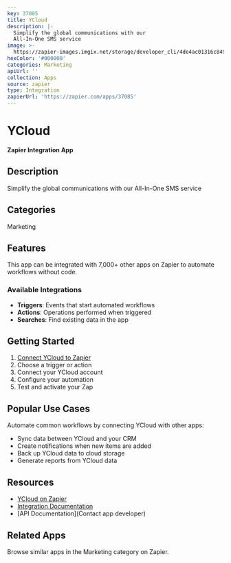 ```yaml
---
key: 37085
title: YCloud
description: |-
  Simplify the global communications with our
  All-In-One SMS service
image: >-
  https://zapier-images.imgix.net/storage/developer_cli/4de4ac01316c8491fc194827aeb8f01d_2.png?auto=format%2Ccompress&ixlib=python-3.0.0&q=50
hexColor: '#000000'
categories: Marketing
apiUrl: ''
collection: Apps
source: zapier
type: Integration
zapierUrl: 'https://zapier.com/apps/37085'
---
```

# YCloud

**Zapier Integration App**

## Description

Simplify the global communications with our
All-In-One SMS service

## Categories

Marketing

## Features

This app can be integrated with 7,000+ other apps on Zapier to automate workflows without code.

### Available Integrations

- **Triggers**: Events that start automated workflows
- **Actions**: Operations performed when triggered
- **Searches**: Find existing data in the app

## Getting Started

1. [Connect YCloud to Zapier](https://zapier.com/apps/37085)
2. Choose a trigger or action
3. Connect your YCloud account
4. Configure your automation
5. Test and activate your Zap

## Popular Use Cases

Automate common workflows by connecting YCloud with other apps:

- Sync data between YCloud and your CRM
- Create notifications when new items are added
- Back up YCloud data to cloud storage
- Generate reports from YCloud data

## Resources

- [YCloud on Zapier](https://zapier.com/apps/37085)
- [Integration Documentation](https://zapier.com/apps/37085/integrations)
- [API Documentation](Contact app developer)

## Related Apps

Browse similar apps in the Marketing category on Zapier.
